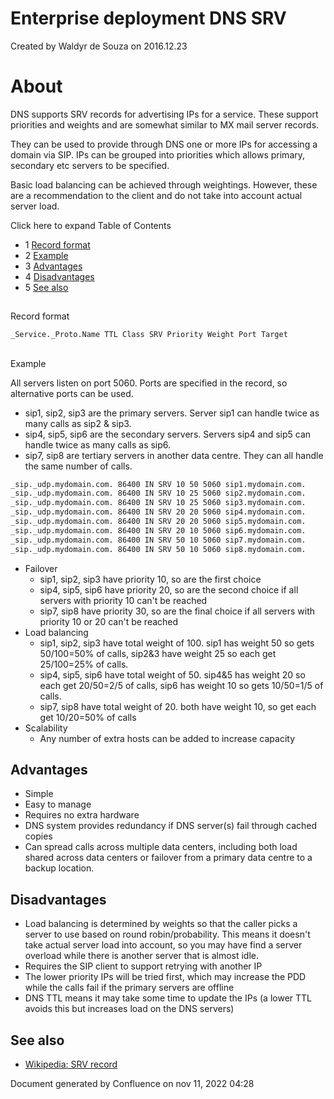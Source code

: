 
# Enterprise deployment DNS SRV 

 Created by  Waldyr de Souza on 2016.12.23

# About

DNS supports SRV records for advertising IPs for a service. These support priorities and weights and are somewhat similar to MX mail server records.

They can be used to provide through DNS one or more IPs for accessing a domain via SIP. IPs can be grouped into priorities which allows primary, secondary etc servers to be specified.

Basic load balancing can be achieved through weightings. However, these are a recommendation to the client and do not take into account actual server load.

Click here to expand Table of Contents

* 1 [Record format](#-freeswitch--enterprise-deployment-dns-srv-)
* 2 [Example](#-freeswitch--enterprise-deployment-dns-srv-)
* 3 [Advantages](#disadvantages)
* 4 [Disadvantages](#disadvantages)
* 5 [See also](#-freeswitch--enterprise-deployment-dns-srv-)

##   
Record format

```xml
_Service._Proto.Name TTL Class SRV Priority Weight Port Target
```

##   
Example

All servers listen on port 5060\. Ports are specified in the record, so alternative ports can be used.

* sip1, sip2, sip3 are the primary servers. Server sip1 can handle twice as many calls as sip2 & sip3.
* sip4, sip5, sip6 are the secondary servers. Servers sip4 and sip5 can handle twice as many calls as sip6.
* sip7, sip8 are tertiary servers in another data centre. They can all handle the same number of calls.  
```xml  
_sip._udp.mydomain.com. 86400 IN SRV 10 50 5060 sip1.mydomain.com.  
_sip._udp.mydomain.com. 86400 IN SRV 10 25 5060 sip2.mydomain.com.  
_sip._udp.mydomain.com. 86400 IN SRV 10 25 5060 sip3.mydomain.com.  
_sip._udp.mydomain.com. 86400 IN SRV 20 20 5060 sip4.mydomain.com.  
_sip._udp.mydomain.com. 86400 IN SRV 20 20 5060 sip5.mydomain.com.  
_sip._udp.mydomain.com. 86400 IN SRV 20 10 5060 sip6.mydomain.com.  
_sip._udp.mydomain.com. 86400 IN SRV 50 10 5060 sip7.mydomain.com.  
_sip._udp.mydomain.com. 86400 IN SRV 50 10 5060 sip8.mydomain.com.  
```
* Failover  
   * sip1, sip2, sip3 have priority 10, so are the first choice  
   * sip4, sip5, sip6 have priority 20, so are the second choice if all servers with priority 10 can't be reached  
   * sip7, sip8 have priority 30, so are the final choice if all servers with priority 10 or 20 can't be reached
* Load balancing  
   * sip1, sip2, sip3 have total weight of 100\. sip1 has weight 50 so gets 50/100=50% of calls, sip2&3 have weight 25 so each get 25/100=25% of calls.  
   * sip4, sip5, sip6 have total weight of 50\. sip4&5 has weight 20 so each get 20/50=2/5 of calls, sip6 has weight 10 so gets 10/50=1/5 of calls.  
   * sip7, sip8 have total weight of 20\. both have weight 10, so get each get 10/20=50% of calls
* Scalability  
   * Any number of extra hosts can be added to increase capacity

## Advantages

* Simple
* Easy to manage
* Requires no extra hardware
* DNS system provides redundancy if DNS server(s) fail through cached copies
* Can spread calls across multiple data centers, including both load shared across data centers or failover from a primary data centre to a backup location.

## Disadvantages

* Load balancing is determined by weights so that the caller picks a server to use based on round robin/probability. This means it doesn't take actual server load into account, so you may have find a server overload while there is another server that is almost idle.
* Requires the SIP client to support retrying with another IP
* The lower priority IPs will be tried first, which may increase the PDD while the calls fail if the primary servers are offline
* DNS TTL means it may take some time to update the IPs (a lower TTL avoids this but increases load on the DNS servers)

## See also

* [Wikipedia: SRV record](https://en.wikipedia.org/wiki/SRV%5Frecord)

  
Document generated by Confluence on nov 11, 2022 04:28
